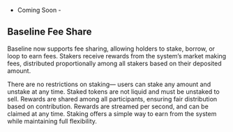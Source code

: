 
- Coming Soon -

## Baseline Fee Share

Baseline now supports fee sharing, allowing holders to stake, borrow, or loop to earn fees. Stakers receive rewards 
from the system’s market making fees, distributed proportionally among all stakers based on their deposited amount.

There are no restrictions on staking— users can stake any amount and unstake at any time. Staked tokens are not 
liquid and must be unstaked to sell. Rewards are shared among all participants, ensuring fair distribution based on 
contribution. Rewards are streamed per second, and can be claimed at any time. Staking offers a simple way to earn 
from the system while maintaining full flexibility.